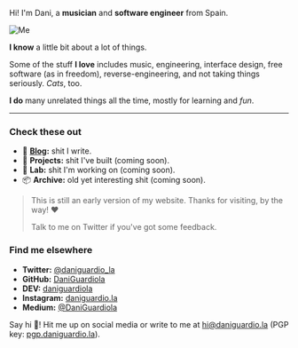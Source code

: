 Hi! I'm Dani, a **musician** and **software engineer** from Spain.

![Me](/me.png)

**I know** a little bit about a lot of things.

Some of the stuff **I love** includes music, engineering, interface design, free software (as in freedom), reverse-engineering, and not taking things seriously. _Cats_, too.

**I do** many unrelated things all the time, mostly for learning and _fun_.

---

### Check these out

- 📓 [**Blog**](/)**:** shit I write.
- 🔧 **Projects:** shit I've built (coming soon).
- 🔬 **Lab:** shit I'm working on (coming soon).
- 📦 **Archive:** old yet interesting shit (coming soon).

<!-- - 🔧 [**Projects**](/projects)**:** shit I've built. -->
<!-- - 🔬 [**Lab**](/lab)**:** shit I'm working on. -->
<!-- - 📦 [**Archive**](/archive)**:** old but interesting shit. -->

> This is still an early version of my website. Thanks for visiting, by the way! ❤️
>
> Talk to me on Twitter if you've got some feedback.

### Find me elsewhere

- **Twitter:** [@daniguardio_la](https://twitter.com/daniguardio_la)
- **GitHub:** [DaniGuardiola](https://github.com/DaniGuardiola)
- **DEV:** [daniguardiola](https://dev.to/daniguardiola)
- **Instagram:** [daniguardio.la](https://instagram.com/daniguardio.la)
- **Medium:** [@DaniGuardiola](https://medium.com/@DaniGuardiola)

Say hi 👋! Hit me up on social media or write to me at [hi@daniguardio.la](mailto:hi@daniguardio.la) (PGP key: [pgp.daniguardio.la](https://pgp.daniguardio.la)).
